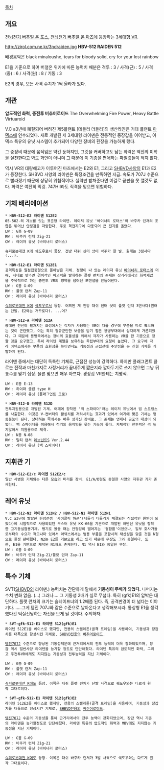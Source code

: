 
[[목차]]
== 개요 ==
[[전뇌전기 버추얼 온 포스]], [[전뇌전기 버추얼 온 마즈]]에 등장하는 [[3세대형 VR]].

http://zirol.com.ne.kr/3ndraiden.jpg
'''HBV-512 RAIDEN 512'''

배경음악은 black minaloushe, tears for bloody solid, cry for your lost rainbow

E1을 기준으로 하여 버철온 위키에 따른 능력치 배분은
격투 : 3 / 사격(근) : 5 / 사격(중) : 6 / 사격(원) : 8 / 기동 : 3

E2의 경우, 모든 사격 수치가 1씩 올라가 있다.

== 개관 ==
'''압도적인 화력, 중전투 버추어로이드'''
The Overwhelming Fire Power, Heavy Battle Virtuaroid

V.C a3년에 폐절되어 버려진 제5플랜트 [데들리 더들리]의 생산라인은 거대 플랜트 [[아덱스]]에 인수되었다. 새로 개발된 제 3세대형 라이덴은 전통적인 중장갑을 이어받고, 아덱스 특유의 유닛 시스템이 추가되어 다양한 장비의 환장을 가능하게 했다.

그 중장비 때문에 움직임은 약간 둔하지만, 그것을 커버하고도 남는 화력은 역전의 미학을 실천한다고 봐도 과언이 아니며 그 때문에 이 기종을 편애하는 파일럿들이 적지 않다.

역시 VR의 대량해고가 이루어진 마즈에서는 E2와 E1, 그리고 [[SHBVD]]사양의 E1과 E2가 등장한다. SHBVD 사양의 라이덴은 특정조건을 만족하면 지급. 속도가 707J 수준으로 빨라졌기 때문에 상당히 위협적이다. 실력만 받쳐준다면 이걸로 끝판을 못 깰것도 없다. 화력은 여전히 막강. 747HII라도 직격을 맞으면 위험하다.

== 기체 배리에이션 == 
 * '''HBV-512-E2 라이덴 512E2'''
 05-502-의 계보를 잇는 표준형 라이덴. 레이저 유닛 '바이너리 로터스'와 바주카 런처의 조합은 뛰어난 안정감을 자랑한다. 주로 격전지구에 다용되어 큰 전과를 올렸다. 
 LW : G봄 G-09
 RW : 바주카 런처 Zig-21
 CW : 레이저 유닛 (바이너리 로터스)

 [[슈퍼로봇대전 K]]에 [[쉐도우]]로서 등장. 전방 대쉬 센터 샷이 바주카 한 발. 원래는 3점사다(...).

 * '''HBV-512-E1 라이덴 512E1'''
 공격특성을 일점집중형으로 몰아넣은 기체. 정평이 나 있는 레이저 유닛 [[바이너리 로터스]]에 더해, 제대로 맞추면 경이적인 파괴력을 발휘하는 플랫 런처의 존재는 장거리에서의 화력제압을 주목적으로 하는 중전투 VR의 영역을 넘어선 포텐셜을 만들어낸다.
 LW : G봄 G-09
 RW : 플랫 런처 Zap-11
 CW : 레이저 유닛 (바이너리 로터스)

 [[슈퍼로봇대전 K]]에 [[쉐도우]]로서 등장. 어찌된 게 전방 대쉬 센터 샷이 플랫 런처 3연사다(원래는 단발. E2와는 거꾸로다). ...어?

 * '''HBV-512-A 라이덴 512A'''
 광대한 전선이 펼쳐지는 화성에서는 각자가 사용하는 VR이 다를 경우에 부품을 따로 확보하는 것이 곤란했고, 이는 특히 정규군만한 보급을 받기 힘든 용병부대에서 심각하게 거론되었다. 그 때문에 용병측에서는 정비의 효율성을 위해서 각자가 사용하는 VR을 한 기종으로 정할 것을 요구했고, 특히 라이덴 계열을 보유하는 독립부대의 요청이 높았다. 그 요구에 따라 아덱스에서는 부품의 호환성을 높이면서도 기동성과 근접전에 주안점을 둔 신형 기체를 개발하게 된다.
라이덴 중에서는 대단히 독특한 기체로, 근접전 성능이 강력하다. 하지만 플래그먼트 클로는 전작과 마찬가지로 사정거리가 끝내주게 짦은지라 깔아두기로 쓰지 않으면 그냥 뒤통수를 맞기 십상. 물론 맞으면 매우 아프다. 경장갑 VR한테는 치명적. 
 LW : E봄 E-13
 RW : 하이퍼 클럽 type H
 CW : 레이저 유닛 (플래그먼트 크로)

 * '''HBV-512-D 라이덴 512D'''
 전투지원용으로 개발된 기체. 어깨에 장착된 '백 스파이더'라는 레이저 유닛에서 빔 스트랭스를 사출한다. 이것은 V-컨버터의 활성치를 저하시키는 효과가 있어서 여기에 맞은 기체는 행동불능이 된다. 상대하는 쪽에서는 매우 성가신 장비로, 그 존재는 언제나 공포의 대상이 되었다. 백 스파이더를 이용해서 적기의 움직임을 묶는 기능이 좋다. 자체적인 전투력은 썩 높지않아서 지원용으로 제격.
 LW : N봄 N-08
 RW : 멀티 런처 [[레브넌트]]S Ver.2.44
 CW : 레이저 유닛 (백 스파이더)

== 지휘관 기 == 
 * '''HBV-512-E2/c 라이덴 512E2/c'''
 일반 사병용 기체와는 다른 모습의 머리를 장비. E1/A/D형도 동일한 사양의 지휘관 기가 존재한다.

== 레어 유닛 ==
 * '''HBV-512-N2 라이덴 512N2 / HBV-512-N1 라이덴 512N1'''
 V.C a3년에 발발한 한정전쟁 '사이클릭 하푼'(데들리 더들리가 폐절되는 직접적인 원인이 되었다)에 시험적으로 사용되었던 부스터 유닛 KK-66을 기본으로 개발된 하반신 유닛을 장착한 고기동실험용기체. 병기로 봤을 때는 안정성이 떨어지는 '결함품'이었으나, 일부 호사가들로부터의 수요가 적으나마 있어서 아덱스에서는 범용 부품을 포함시켜 채산성을 맞춘 것을 N형으로 한정 판매했다. N2는 E2를 기본으로 하고 있기 때문에 무장도 그와 동일하다. 또한, E1을 기반으로 제작된 N1형도 존재한다. N1 역시 E1와 동일한 무장.
 LW : G봄 G-09
 RW : 바주카 런처 Zig-21/플랫 런처 Zap-11
 CW : 레이저 유닛 (바이너리 로터스)

== 특수 기체 ==
SVT([[SHBVD]]의 라이덴.) 능력치는 간단하게 말해서 '''기동성이 두배가 되었다.''' 나머지는 수치 변화 없음. (…)
그러나.... 그 기동성 2배가 실로 무섭다. 특히 (gfk)E1의 압박은 대단하다. 플랫 런처의 크기는 슬레이프너의 1.2배쯤 된다. 즉, 공격반경이 더 넒다는 이야기다. .....그게 템진 707J와 같은 수준으로 날아온다고 생각해보시라. 통상형 E1을 생각했다간 떡실신당하는 자신을 보게 될 것이다. 주의하자.

 * '''SVT-gfk-512-E1 라이덴 512(gfk)E1'''
 라이덴 512E1을 베이스로 했지만, 전용의 스켈레톤(골격 프레임)을 사용하여, 기동성과 장갑치를 대폭으로 향상시킨 기체로, [[SHBVD]]전용의 [[버추어로이드]].

 [[템진707]]J 수준으로 향상된 기동성덕분에 근거리에서의 전투 능력이 더욱 강화되었으며, 장갑 역시 일반사양 라이덴을 능가할 정도로 단단해졌다. 라이덴 특유의 압도적인 화력, 그리고 주전투VR에게도 지지않는 기동성과 전투능력을 지닌 기체이다.

 LW : G봄 G-09
 RW : 플랫 런처 Zap-11
 CW : 레이저 유닛 (바이너리 로터스)

 [[슈퍼로봇대전 K]]에도 등장. 이쪽은 대쉬 플랫 런처가 단발 사격으로 쉐도우와는 다르게 원작 그대로이다.

 * '''SVT-gfk-512-E1 라이덴 512(gfk)E2'''
 라이덴 512E2를 베이스로 했지만, 전용의 스켈레톤(골격 프레임)을 사용하여, 기동성과 장갑치를 대폭으로 향상시킨 기체로, [[SHBVD]]전용의 [[버추어로이드]]. 

 [[템진707]]J 수준의 기동성을 통해 근거리에서의 전투 능력이 강화되었으며, 장갑 역시 기존의 라이덴을 능가할정도로 단단해졌다. 라이덴 특유의 압도적인 화력과 MBV에도 지지않는 기동성을 지닌 기체이다. 

 LW : G봄 G-09
 RW : 바주카 런처 Zig-21
 CW : 레이저 유닛 (바이너리 로터스)

 [[슈퍼로봇대전 K]]에도 등장. 이쪽은 대쉬 바주카 런처가 3발 사격으로 쉐도우와는 다르게 원작 그대로이다.

